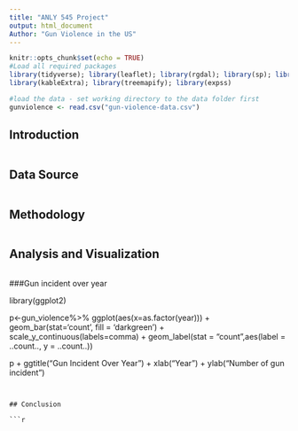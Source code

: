 ```yaml
---
title: "ANLY 545 Project"
output: html_document
Author: "Gun Violence in the US"
---
```


```r
knitr::opts_chunk$set(echo = TRUE)
#Load all required packages
library(tidyverse); library(leaflet); library(rgdal); library(sp); library(readr); library(plotly); library(scales);
library(kableExtra); library(treemapify); library(expss)

#load the data - set working directory to the data folder first
gunviolence <- read.csv("gun-violence-data.csv")
```

## Introduction

```r

```

## Data Source

```r

```

## Methodology

```r

```

## Analysis and Visualization

```r

```
###Gun incident over year

library(ggplot2)

p<-gun_violence%>%
  ggplot(aes(x=as.factor(year))) + geom_bar(stat='count', fill = 'darkgreen') +
  scale_y_continuous(labels=comma) +
  geom_label(stat = "count",aes(label = ..count.., y = ..count..))

p + ggtitle("Gun Incident Over Year") +
  xlab("Year") + ylab("Number of gun incident")
```


## Conclusion

```r

```
